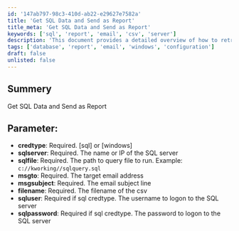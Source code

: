```yaml
---
id: '147ab797-98c3-410d-ab22-e29627e7582a'
title: 'Get SQL Data and Send as Report'
title_meta: 'Get SQL Data and Send as Report'
keywords: ['sql', 'report', 'email', 'csv', 'server']
description: 'This document provides a detailed overview of how to retrieve SQL data and send it as a report via email. It outlines the necessary parameters, including credential types, SQL server details, and email configurations required for successful execution.'
tags: ['database', 'report', 'email', 'windows', 'configuration']
draft: false
unlisted: false
---
```

## Summery

Get SQL Data and Send as Report  

## Parameter:

- **credtype**: Required. [sql] or [windows]  
- **sqlserver**: Required. The name or IP of the SQL server  
- **sqlfile**: Required. The path to query file to run. Example: `c://kworking//sqlquery.sql`  
- **msgto**: Required. The target email address  
- **msgsubject**: Required. The email subject line  
- **filename**: Required. The filename of the csv  
- **sqluser**: Required if sql credtype. The username to logon to the SQL server  
- **sqlpassword**: Required if sql credtype. The password to logon to the SQL server  













